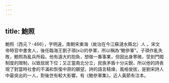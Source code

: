 ```yaml
---
---
---
```

title: 鮑照
---



鮑照（西元？-466），字明遠，南朝宋東海（故治在今江蘇漣水縣北）人 。宋文帝時官中書舍人，後任臨海王劉子頊(xū)的參軍，所以稱為“鮑參軍”。子頊作亂失敗，鮑照為亂兵所殺。他有遠大的抱負，想做一番事業，但因出身寒微，受到門閥制度的限制，以致屈居下位；又正當南北分立，民族矛盾十分尖銳，所以他的詩表現了對當時社會的不滿和恢復中原的願望。詩的語言精煉，風格俊拔，是劉宋詩人中最突出的一人，對後世有較大影響。有《鮑參軍集》。近人黃節有注本。